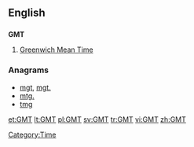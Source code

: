 ==English==

==={{initialism}}===
'''GMT'''

# [[Greenwich Mean Time]]

===Anagrams===
* [[mgt#English|mgt]], [[mgt.#English|mgt.]]
* [[mtg.#English|mtg.]]
* [[tmg#English|tmg]]


[[Category:Time]]

[[et:GMT]]
[[lt:GMT]]
[[pl:GMT]]
[[sv:GMT]]
[[tr:GMT]]
[[vi:GMT]]
[[zh:GMT]]